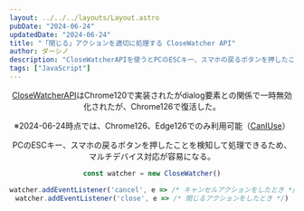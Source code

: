 ```yaml
---
layout: ../../../layouts/Layout.astro
pubDate: "2024-06-24"
updatedDate: "2024-06-24"
title: "「閉じる」アクションを適切に処理する CloseWatcher API"
author: ダーシノ
description: "CloseWatcherAPIを使うとPCのESCキー、スマホの戻るボタンを押したことを検知して処理できるため、マルチデバイス対応が容易になる。"
tags: ["JavaScript"]
---
```



<Header {...frontmatter} />

[CloseWatcherAPI](https://github.com/WICG/close-watcher)はChrome120で実装されたがdialog要素との関係で一時無効化されたが、Chrome126で復活した。

※2024-06-24時点では、Chrome126、Edge126でのみ利用可能（[CanIUse](https://caniuse.com/mdn-api_closewatcher)）

PCのESCキー、スマホの戻るボタンを押したことを検知して処理できるため、マルチデバイス対応が容易になる。

```ts
const watcher = new CloseWatcher()

watcher.addEventListener('cancel', e => /* キャンセルアクションをしたとき */)
watcher.addEventListener('close', e => /* 閉じるアクションをしたとき */)
```
